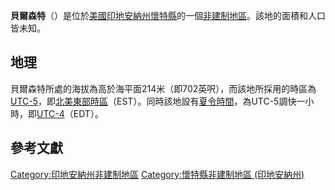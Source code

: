 {{noteTA
|G1=USState
|G2=地名
|G3=Unit
}}
{{Infobox settlement
|official_name            = 貝爾森特
|native_name = Bell Center
|settlement_type          = [[非建制地區|非建制地區]]
|image_skyline            = 
|imagesize                = 
|image_map                = 
|mapsize                  = 
|pushpin_map              = USA Indiana
|pushpin_label            = 貝爾森特
|pushpin_label_position   = top
|pushpin_map_caption      = 貝爾森特在印地安納州的位置
|subdivision_type         = [[世界政區索引|國家]]
|subdivision_type1        = [[美国州份|州份]]
|subdivision_type2        = [[印地安納州行政区划|縣]]
|subdivision_name         = [[美国|美国]]
|subdivision_name1        = [[印地安納州|印地安納州]]
|subdivision_name2        = [[懷特縣_(印地安納州)|懷特縣]]
|elevation_ft             = 702
|elevation_m              = 214
|area_total_km2           = 
|area_total_sq_mi         = 
|area_land_km2            = 
|area_land_sq_mi          = 
|area_water_km2           = 
|area_water_sq_mi         = 
|population_as_of         = 2010
|population_footnotes     = 
|population_total         = 
|population_metro         = 
|population_density_km2   = auto
|population_density_sq_mi = auto
|timezone                 = [[北美东部时区|北美东部时区]]
|utc_offset               = -5
|coordinates              = {{coord|40|52|07|N|86|38|21|W|display=inline,title}}
| coor_pinpoint           = 
| coordinates_footnotes   = 
|timezone_DST             = EDT
|utc_offset_DST           = -4
|postal_code_type         = [[美國郵區編號|郵區編號]]
|postal_code              = 47926
|area_code                = {{link-en|电话区号574|Area code 574|574}}
|blank_name = [[地名信息系统|GNIS ID]]
|blank_info = 430758<ref name="GNIS">{{cite gnis|430758|Bell Center}}</ref>
}}
'''貝爾森特'''（{{lang-en|Bell Center}}）是位於[[美國|美國]][[印地安納州|印地安納州]][[懷特縣_(印地安納州)|懷特縣]]的一個[[非建制地區|非建制地區]]。該地的面積和人口皆未知。

== 地理 ==
貝爾森特所處的海拔為高於海平面214米（即702英呎），而該地所採用的時區為[[UTC-5|UTC-5]]，即[[北美東部時區|北美東部時區]]（EST）。同時該地設有[[夏令時間|夏令時間]]，為UTC-5調快一小時，即[[UTC-4|UTC-4]]（EDT）。

== 參考文獻 ==
{{reflist}}

{{懷特縣 (印地安納州)}}

{{DEFAULTSORT:Bell Center}}
[[Category:印地安納州非建制地區|Category:印地安納州非建制地區]]
[[Category:懷特縣非建制地區_(印地安納州)|Category:懷特縣非建制地區 (印地安納州)]]

{{Indiana-geo-stub}}
